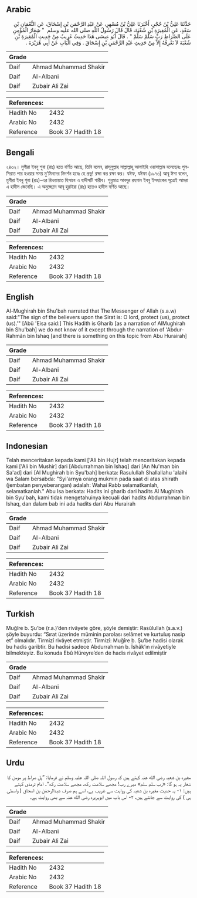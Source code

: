 ## Arabic


<div dir="rtl" lang="ar" style={{fontSize:'larger',backgroundColor:'#f8f9fa',padding:20}}>
حَدَّثَنَا عَلِيُّ بْنُ حُجْرٍ، أَخْبَرَنَا عَلِيُّ بْنُ مُسْهِرٍ، عَنْ عَبْدِ الرَّحْمَنِ بْنِ إِسْحَاقَ، عَنِ النُّعْمَانِ بْنِ سَعْدٍ، عَنِ الْمُغِيرَةِ بْنِ شُعْبَةَ، قَالَ قَالَ رَسُولُ اللَّهِ صلى الله عليه وسلم ‏ "‏ شِعَارُ الْمُؤْمِنِ عَلَى الصِّرَاطِ رَبِّ سَلِّمْ سَلِّمْ ‏"‏ ‏.‏ قَالَ أَبُو عِيسَى هَذَا حَدِيثٌ غَرِيبٌ مِنْ حَدِيثِ الْمُغِيرَةِ بْنِ شُعْبَةَ لاَ نَعْرِفُهُ إِلاَّ مِنْ حَدِيثِ عَبْدِ الرَّحْمَنِ بْنِ إِسْحَاقَ ‏.‏ وَفِي الْبَابِ عَنْ أَبِي هُرَيْرَةَ ‏.‏
</div>
<div style={{backgroundColor:'#f8f9fa',padding:20, marginBottom: 10}}><table> <thead> <tr> <th>Grade</th> <th></th> </tr> </thead> <tbody> <tr><td>Daif</td><td>Ahmad Muhammad Shakir</td></tr><tr><td>Daif</td><td>Al-Albani</td></tr><tr><td>Daif</td><td>Zubair Ali Zai</td></tr></tbody></table><table> <thead> <tr> <th>References:</th> <th></th> </tr> </thead> <tbody><tr><td>Hadith No</td><td>2432</td></tr><tr><td>Arabic No</td><td>2432</td></tr><tr><td>Reference</td><td>Book 37 Hadith 18</td></tr></tbody></table></div>

## Bengali


<div dir="ltr" lang="bn" style={{fontSize:'larger',backgroundColor:'#f8f9fa',padding:20}}>
২৪৩২। মুগীরা ইবনু শুবা (রাঃ) হতে বর্ণিত আছে, তিনি বলেন, রাসূলুল্লাহ সাল্লাল্লাহু আলাইহি ওয়াসাল্লাম বলেছেনঃ পুলসিরাত পার হওয়ার সময় মু'মিনদের নিদর্শন হবেঃ হে প্ৰভু! রক্ষা কর রক্ষা কর। যঈফ, যঈফা (১৯৭৩) আবূ ঈসা বলেন, মুগীরা ইবনু শুবা (রাঃ)-এর রিওয়ায়াত হিসাবে এ হাদীসটি গারীব। শুধুমাত্র আবদুর রহমান ইবনু ইসহাকের সূত্রেই আমরা এ হাদীস জেনেছি। এ অনুচ্ছেদে আবূ হুরাইরা (রাঃ) হতেও হাদীস বর্ণিত আছে।
</div>
<div style={{backgroundColor:'#f8f9fa',padding:20, marginBottom: 10}}><table> <thead> <tr> <th>Grade</th> <th></th> </tr> </thead> <tbody> <tr><td>Daif</td><td>Ahmad Muhammad Shakir</td></tr><tr><td>Daif</td><td>Al-Albani</td></tr><tr><td>Daif</td><td>Zubair Ali Zai</td></tr></tbody></table><table> <thead> <tr> <th>References:</th> <th></th> </tr> </thead> <tbody><tr><td>Hadith No</td><td>2432</td></tr><tr><td>Arabic No</td><td>2432</td></tr><tr><td>Reference</td><td>Book 37 Hadith 18</td></tr></tbody></table></div>

## English


<div dir="ltr" lang="en" style={{fontSize:'larger',backgroundColor:'#f8f9fa',padding:20}}>
Al-Mughirah bin Shu'bah narrated that The Messenger of Allah (s.a.w) said:"The sign of the believers upon the Sirat is: O lord, protect (us), protect (us).'" [Abü 'Eisa said:] This Hadith is Gharib [as a narration of AlMughirah bin Shu'bah] we do not know of it except through the narration of 'Abdur-Rahmãn bin Ishaq [and there is something on this topic from Abu Hurairah]
</div>
<div style={{backgroundColor:'#f8f9fa',padding:20, marginBottom: 10}}><table> <thead> <tr> <th>Grade</th> <th></th> </tr> </thead> <tbody> <tr><td>Daif</td><td>Ahmad Muhammad Shakir</td></tr><tr><td>Daif</td><td>Al-Albani</td></tr><tr><td>Daif</td><td>Zubair Ali Zai</td></tr></tbody></table><table> <thead> <tr> <th>References:</th> <th></th> </tr> </thead> <tbody><tr><td>Hadith No</td><td>2432</td></tr><tr><td>Arabic No</td><td>2432</td></tr><tr><td>Reference</td><td>Book 37 Hadith 18</td></tr></tbody></table></div>

## Indonesian


<div dir="ltr" lang="id" style={{fontSize:'larger',backgroundColor:'#f8f9fa',padding:20}}>
Telah menceritakan kepada kami ['Ali bin Hujr] telah menceritakan kepada kami ['Ali bin Mushir] dari [Abdurrahman bin Ishaq] dari [An Nu'man bin Sa'ad] dari [Al Mughirah bin Syu'bah] berkata: Rasulullah Shallallahu 'alaihi wa Salam bersabda: "Syi'arnya orang mukmin pada saat di atas shirath (jembatan penyeberangan) adalah: Wahai Rabb selamatkanlah, selamatkanlah." Abu Isa berkata: Hadits ini gharib dari hadits Al Mughirah bin Syu'bah, kami tidak mengetahuinya kecuali dari hadits Abdurrahman bin Ishaq, dan dalam bab ini ada hadits dari Abu Hurairah
</div>
<div style={{backgroundColor:'#f8f9fa',padding:20, marginBottom: 10}}><table> <thead> <tr> <th>Grade</th> <th></th> </tr> </thead> <tbody> <tr><td>Daif</td><td>Ahmad Muhammad Shakir</td></tr><tr><td>Daif</td><td>Al-Albani</td></tr><tr><td>Daif</td><td>Zubair Ali Zai</td></tr></tbody></table><table> <thead> <tr> <th>References:</th> <th></th> </tr> </thead> <tbody><tr><td>Hadith No</td><td>2432</td></tr><tr><td>Arabic No</td><td>2432</td></tr><tr><td>Reference</td><td>Book 37 Hadith 18</td></tr></tbody></table></div>

## Turkish


<div dir="ltr" lang="tr" style={{fontSize:'larger',backgroundColor:'#f8f9fa',padding:20}}>
Muğîre b. Şu’be (r.a.)’den rivâyete göre, şöyle demiştir: Rasûlullah (s.a.v.) şöyle buyurdu: “Sırat üzerinde müminin parolası selâmet ve kurtuluş nasip et” olmalıdır. Tirmizî rivâyet etmiştir. Tirmizî: Muğîre b. Şu’be hadisi olarak bu hadis garibtir. Bu hadisi sadece Abdurrahman b. İshâk’ın rivâyetiyle bilmekteyiz. Bu konuda Ebû Hüreyre’den de hadis rivâyet edilmiştir
</div>
<div style={{backgroundColor:'#f8f9fa',padding:20, marginBottom: 10}}><table> <thead> <tr> <th>Grade</th> <th></th> </tr> </thead> <tbody> <tr><td>Daif</td><td>Ahmad Muhammad Shakir</td></tr><tr><td>Daif</td><td>Al-Albani</td></tr><tr><td>Daif</td><td>Zubair Ali Zai</td></tr></tbody></table><table> <thead> <tr> <th>References:</th> <th></th> </tr> </thead> <tbody><tr><td>Hadith No</td><td>2432</td></tr><tr><td>Arabic No</td><td>2432</td></tr><tr><td>Reference</td><td>Book 37 Hadith 18</td></tr></tbody></table></div>

## Urdu


<div dir="rtl" lang="ur" style={{fontSize:'larger',backgroundColor:'#f8f9fa',padding:20}}>
مغیرہ بن شعبہ رضی الله عنہ کہتے ہیں کہ رسول اللہ صلی اللہ علیہ وسلم نے فرمایا: ”پل صراط پر مومن کا شعار یہ ہو گا: «رب سلم سلم» میرے رب! مجھے سلامت رکھ، مجھے سلامت رکھ“۔ امام ترمذی کہتے ہیں: ۱- یہ حدیث مغیرہ بن شعبہ کی روایت سے غریب ہے، اسے ہم صرف عبدالرحمٰن بن اسحاق ( واسطی ہی ) کی روایت سے جانتے ہیں، ۲- اس باب میں ابوہریرہ رضی الله عنہ سے بھی روایت ہے۔
</div>
<div style={{backgroundColor:'#f8f9fa',padding:20, marginBottom: 10}}><table> <thead> <tr> <th>Grade</th> <th></th> </tr> </thead> <tbody> <tr><td>Daif</td><td>Ahmad Muhammad Shakir</td></tr><tr><td>Daif</td><td>Al-Albani</td></tr><tr><td>Daif</td><td>Zubair Ali Zai</td></tr></tbody></table><table> <thead> <tr> <th>References:</th> <th></th> </tr> </thead> <tbody><tr><td>Hadith No</td><td>2432</td></tr><tr><td>Arabic No</td><td>2432</td></tr><tr><td>Reference</td><td>Book 37 Hadith 18</td></tr></tbody></table></div>